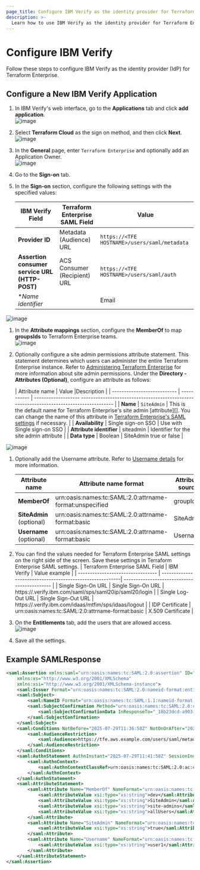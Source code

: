 ```yaml
---
page_title: Configure IBM Verify as the identity provider for Terraform Enterprise
description: >-
  Learn how to use IBM Verify as the identity provider for Terraform Enterprise when setting up single-sign on (SSO) over SAML.
---
```


# Configure IBM Verify  

Follow these steps to configure IBM Verify as the identity provider (IdP) for Terraform Enterprise.

## Configure a New IBM Verify Application

1. In IBM Verify's web interface, go to the **Applications** tab and click **add application**.  
![image](/img/docs/ibm-verify-add-application.png)

1. Select **Terraform Cloud** as the sign on method, and then click **Next**.  
![image](/img/docs/ibm-verify-select-application.png)

1. In the **General** page, enter `Terraform Enterprise` and optionally add an Application Owner.  
![image](/img/docs/ibm-verify-application-general.png)

1. Go to the **Sign-on** tab.

1. In the **Sign-on** section, configure the following settings with the specified values:

   | IBM Verify Field                                                      | Terraform Enterprise SAML Field | Value                                        |
   | --------------------------------------------------------------------- | ------------------------------- | -------------------------------------------- |
   | **Provider ID**                                                       | Metadata (Audience) URL         | `https://<TFE HOSTNAME>/users/saml/metadata`     |
   | **Assertion consumer service URL (HTTP-POST)**                        | ACS Consumer (Recipient) URL    | `https://<TFE HOSTNAME>/users/saml/auth` |
   | **Name identifier*                                                    |                                 |  Email                                        |
![image](/img/docs/ibm-verify-saml-settings-1.png)


1. In the **Attribute mappings** section, configure the **MemberOf** to map **groupsIds** to Terraform Enterprise teams.  
![image](/img/docs/ibm-verify-saml-settings-2.png)

1. Optionally configure a site admin permissions attribute statement. This statement determines which users can administer the entire Terraform Enterprise instance. Refer to [Administering Terraform Enterprise](/terraform/enterprise/application-administration) for more information about site admin permissions. Under the **Directory - Attributes (Optional)**, configure an attribute as follows:

   | Attribute name                       | Value       |Description                                                                                                   |
   | --------------------------- | ----------- | ------------------- ---------------------------------------------------------------------------------------- |
   | **Name**                    | `SiteAdmin` | This is the default name for Terraform Enterprise's site admin [attribute][]. You can change the name of this attribute in [Terraform Enterprise's SAML settings](/terraform/enterprise/saml/configuration) if necessary.                                                                                                                                                               |
   | **Availability**            | Single sign-on SSO          | Use with Single sign-on SSO                                                                                                                |
   | **Attribute identifier**    | siteadmin            | Identifier for the site admin attribute     |
   | **Data type**    | Boolean            | SiteAdmin true or false   |
  
![image](/img/docs/ibm-verify-siteadmin-attribute.png)

1. Optionally add the Username attribute. Refer to [Username details](/terraform/enterprise/saml/attributes) for more information.

   | Attribute name                    | Attribute name format                                    | Attribute source                             |
   | --------------------------------- | ---------------------------------------------------------| -------------------------------------------- |
   | **MemberOf**                      | 	urn:oasis:names:tc:SAML:2.0:attrname-format:unspecified | groupIds                                     |
   | **SiteAdmin**      (optional)     | 	urn:oasis:names:tc:SAML:2.0:attrname-format:basic       | SiteAdmin                                    |
   | **Username**       (optional)     | urn:oasis:names:tc:SAML:2.0:attrname-format:basic        |  Username                                    |

1. You can find the values needed for Terraform Enterprise SAML settings on the right side of the screen. Save these settings in Terraform Enterprise SAML settings.
   | Terraform Enterprise SAML Field   | IBM Verify                                               | Value example                         |
   | --------------------------------- | ---------------------------------------------------------| -------------------------------------------- |
   | Single Sign-On URL                | 	Single Sign-On URL                                      | https://<id>.verify.ibm.com/saml/sps/saml20ip/saml20/login                                     |
   | Single Log-Out URL                | 	Single Sign-Out URL                                    | https://<id>.verify.ibm.com/idaas/mtfim/sps/idaas/logout                                    |
   | IDP Certificate                   | urn:oasis:names:tc:SAML:2.0:attrname-format:basic        |  X.509 Certificate                                 |


1. On the **Entitlements** tab, add the users that are allowed access.  
![image](/img/docs/ibm-verify-entitlements.png)

1. Save all the settings.

## Example SAMLResponse

```xml
<saml:Assertion xmlns:saml="urn:oasis:names:tc:SAML:2.0:assertion" ID="Assertion-uuid55fd4636-0198-1a77-bd0e-85102bc84797" IssueInstant="2025-07-29T11:41:58Z" Version="2.0"
    xmlns:xs="http://www.w3.org/2001/XMLSchema"
    xmlns:xsi="http://www.w3.org/2001/XMLSchema-instance">
    <saml:Issuer Format="urn:oasis:names:tc:SAML:2.0:nameid-format:entity">https://example.verify.ibm.com/saml/sps/saml20ip/saml20</saml:Issuer>
    <saml:Subject>
        <saml:NameID Format="urn:oasis:names:tc:SAML:1.1:nameid-format:emailAddress">example@gmail.com</saml:NameID>
        <saml:SubjectConfirmation Method="urn:oasis:names:tc:SAML:2.0:cm:bearer">
            <saml:SubjectConfirmationData InResponseTo="_18b23dcd-a903-4438-b079-32eecd31925a" NotOnOrAfter="2025-07-29T11:46:58Z" Recipient="https://tfe.aws.example.com/users/saml/auth"/>
        </saml:SubjectConfirmation>
    </saml:Subject>
    <saml:Conditions NotBefore="2025-07-29T11:36:58Z" NotOnOrAfter="2025-07-29T11:46:58Z">
        <saml:AudienceRestriction>
            <saml:Audience>https://tfe.aws.example.com/users/saml/metadata</saml:Audience>
        </saml:AudienceRestriction>
    </saml:Conditions>
    <saml:AuthnStatement AuthnInstant="2025-07-29T11:41:58Z" SessionIndex="06bd7f3a-3b87-4aec-83d2-8d8f120add4a_uuide789ed32-2480-456e-857a-26e00bd57865" SessionNotOnOrAfter="2025-07-29T12:41:58Z">
        <saml:AuthnContext>
            <saml:AuthnContextClassRef>urn:oasis:names:tc:SAML:2.0:ac:classes:Password</saml:AuthnContextClassRef>
        </saml:AuthnContext>
    </saml:AuthnStatement>
    <saml:AttributeStatement>
        <saml:Attribute Name="MemberOf" NameFormat="urn:oasis:names:tc:SAML:2.0:attrname-format:unspecified">
            <saml:AttributeValue xsi:type="xs:string">dev</saml:AttributeValue>
            <saml:AttributeValue xsi:type="xs:string">SiteAdmin</saml:AttributeValue>
            <saml:AttributeValue xsi:type="xs:string">site-admins</saml:AttributeValue>
            <saml:AttributeValue xsi:type="xs:string">allUsers</saml:AttributeValue>
        </saml:Attribute>
        <saml:Attribute Name="SiteAdmin" NameFormat="urn:oasis:names:tc:SAML:2.0:attrname-format:basic">
            <saml:AttributeValue xsi:type="xs:string">true</saml:AttributeValue>
        </saml:Attribute>
        <saml:Attribute Name="Username" NameFormat="urn:oasis:names:tc:SAML:2.0:attrname-format:basic">
            <saml:AttributeValue xsi:type="xs:string">user1</saml:AttributeValue>
        </saml:Attribute>
    </saml:AttributeStatement>
</saml:Assertion>
```
